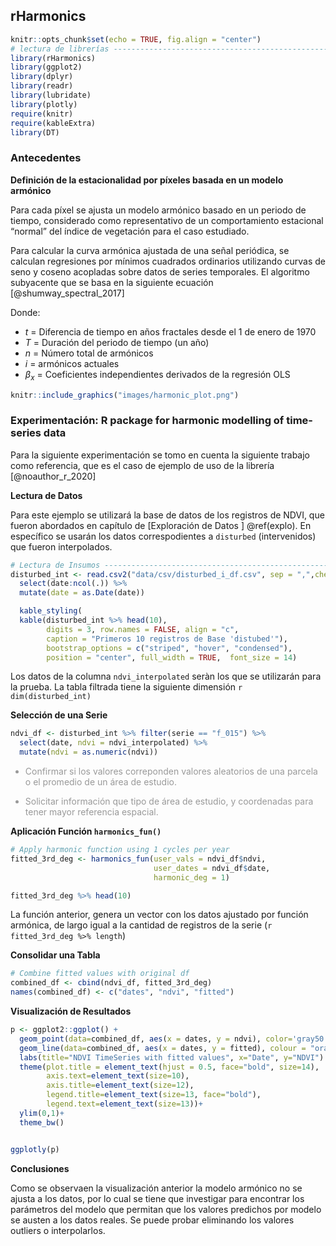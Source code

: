 ## rHarmonics {#rHarmonics}




```r
knitr::opts_chunk$set(echo = TRUE, fig.align = "center")
# lectura de librerías ----------------------------------------------------
library(rHarmonics)
library(ggplot2)
library(dplyr)
library(readr)
library(lubridate)
library(plotly)
require(knitr)
require(kableExtra)
library(DT)


```

### Antecedentes

**Definición de la estacionalidad por píxeles basada en un modelo armónico** 

Para cada píxel se ajusta un modelo armónico basado en un periodo de tiempo, considerado como representativo de un comportamiento estacional "normal" del índice de vegetación para el caso estudiado. 

Para calcular la curva armónica ajustada de una señal periódica, se calculan regresiones por mínimos cuadrados ordinarios utilizando curvas de seno y coseno acopladas sobre datos de series temporales. El algoritmo subyacente que se basa en la siguiente ecuación [@shumway_spectral_2017]

<!-- $$a_1+b_1 \sin\frac{2\pi t}{T}+b_2 \cos \frac{2\pi t}{T}+b_3 \sin\frac{4\pi t}{T}+b_4 \cos\frac{4\pi t}{T}$$ -->
\begin{equation}
  X_t=\beta_0+\beta_1\cdot2\pi t + \sum_{i=1}^{n}(\beta_{2i}\cdot\cos(\frac{i2\pi t}{T})\cdot \beta_{3i}\cdot\sin(\frac{i2\pi t}{T}))
  (\#eq:harmonic-shumway)
\end{equation}


Donde:

- $t$ = Diferencia de tiempo en años fractales desde el 1 de enero de 1970
- $T$ = Duración del periodo de tiempo (un año)
- $n$ = Número total de armónicos
- $i$ = armónicos actuales
- $\beta_x$ = Coeficientes independientes derivados de la regresión OLS



```r
knitr::include_graphics("images/harmonic_plot.png")

```



### Experimentación: R package for harmonic modelling of time-series data

Para la siguiente experimentación se tomo en cuenta la siguiente trabajo como referencia, que es el caso de ejemplo de uso de la librería [@noauthor_r_2020]

**Lectura de Datos**

Para este ejemplo se utilizará la base de datos de los registros de NDVI, que fueron abordados en capítulo de [Exploración de Datos ] \@ref(explo). En específico se usarán los datos correspodientes a `disturbed` (intervenidos) que fueron interpolados.


```r
# Lectura de Insumos ------------------------------------------------------
disturbed_int <- read.csv2("data/csv/disturbed_i_df.csv", sep = ",",check.names=F) %>%
  select(date:ncol(.)) %>%
  mutate(date = as.Date(date))


```
```r
  kable_styling(
  kable(disturbed_int %>% head(10),
        digits = 3, row.names = FALSE, align = "c",
        caption = "Primeros 10 registros de Base 'distubed'"),
        bootstrap_options = c("striped", "hover", "condensed"),
        position = "center", full_width = TRUE,  font_size = 14) 


```

Los datos de la columna `ndvi_interpolated` seràn los que se utilizarán para la prueba. La tabla filtrada tiene la siguiente dimensión `r dim(disturbed_int)`

**Selección de una Serie**

```r
ndvi_df <- disturbed_int %>% filter(serie == "f_015") %>%
  select(date, ndvi = ndvi_interpolated) %>%
  mutate(ndvi = as.numeric(ndvi))
```

::: {#nota .greeting .message style="color: #999999;"}
* Confirmar si los valores correponden valores aleatorios de una parcela o el promedio de un área de estudio.

* Solicitar información que tipo de área de estudio, y coordenadas para tener mayor referencia espacial.
:::

**Aplicación Función `harmonics_fun()`**

```r
# Apply harmonic function using 1 cycles per year
fitted_3rd_deg <- harmonics_fun(user_vals = ndvi_df$ndvi,
                                user_dates = ndvi_df$date,
                                harmonic_deg = 1)

fitted_3rd_deg %>% head(10)
```

La función anterior, genera un vector con los datos ajustado por función armónica, de largo igual a la cantidad de registros de la serie (`r fitted_3rd_deg %>% length`)


**Consolidar una Tabla**

```r
# Combine fitted values with original df
combined_df <- cbind(ndvi_df, fitted_3rd_deg)
names(combined_df) <- c("dates", "ndvi", "fitted")
```


**Visualización de Resultados**

```r
p <- ggplot2::ggplot() +
  geom_point(data=combined_df, aes(x = dates, y = ndvi), color='gray50', size=1) +
  geom_line(data=combined_df, aes(x = dates, y = fitted), colour = "orange", size=1)+
  labs(title="NDVI TimeSeries with fitted values", x="Date", y="NDVI") +
  theme(plot.title = element_text(hjust = 0.5, face="bold", size=14),
        axis.text=element_text(size=10),
        axis.title=element_text(size=12),
        legend.title=element_text(size=13, face="bold"),
        legend.text=element_text(size=13))+
  ylim(0,1)+
  theme_bw()


ggplotly(p)

```

**Conclusiones**

Como se observaen la visualización anterior  la modelo armónico no se ajusta a los datos, por lo cual se tiene que investigar para encontrar los parámetros del modelo que permitan que los valores predichos por modelo se austen a los datos reales. Se puede probar eliminando los valores outliers o interpolarlos.



